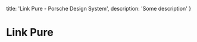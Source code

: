 
  title: 'Link Pure - Porsche Design System',
  description: 'Some description'
}

# Link Pure <ComponentStatus tagName="p-link-pure"></ComponentStatus>
